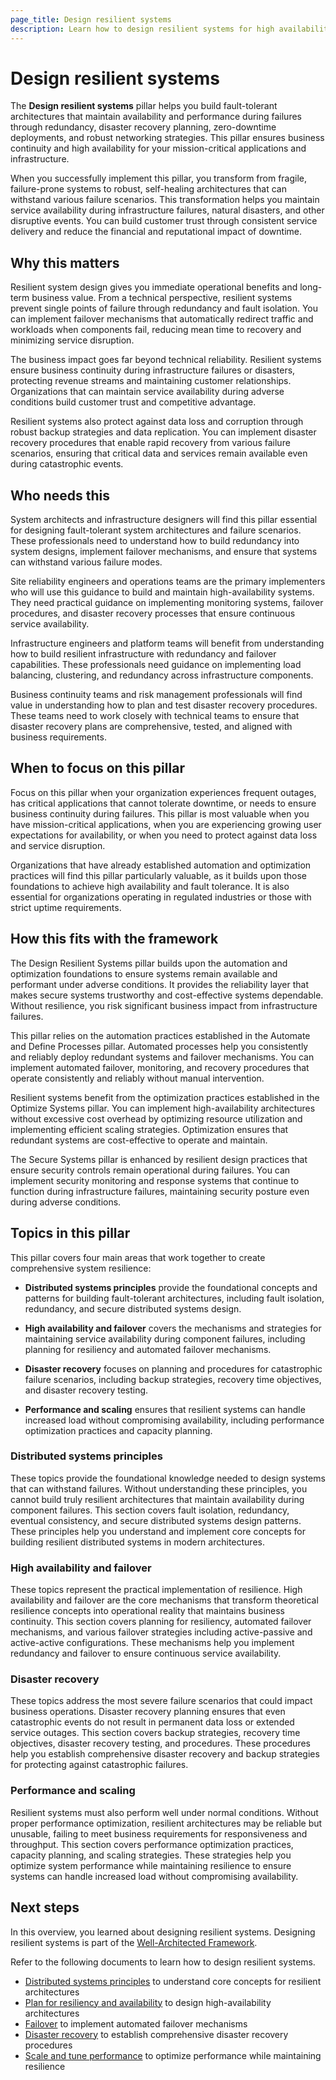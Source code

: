 ```yaml
---
page_title: Design resilient systems
description: Learn how to design resilient systems for high availability and fault tolerance.
---
```


# Design resilient systems

The **Design resilient systems** pillar helps you build fault-tolerant architectures that maintain availability and performance during failures through redundancy, disaster recovery planning, zero-downtime deployments, and robust networking strategies. This pillar ensures business continuity and high availability for your mission-critical applications and infrastructure.

When you successfully implement this pillar, you transform from fragile, failure-prone systems to robust, self-healing architectures that can withstand various failure scenarios. This transformation helps you maintain service availability during infrastructure failures, natural disasters, and other disruptive events. You can build customer trust through consistent service delivery and reduce the financial and reputational impact of downtime.

## Why this matters

Resilient system design gives you immediate operational benefits and long-term business value. From a technical perspective, resilient systems prevent single points of failure through redundancy and fault isolation. You can implement failover mechanisms that automatically redirect traffic and workloads when components fail, reducing mean time to recovery and minimizing service disruption.

The business impact goes far beyond technical reliability. Resilient systems ensure business continuity during infrastructure failures or disasters, protecting revenue streams and maintaining customer relationships. Organizations that can maintain service availability during adverse conditions build customer trust and competitive advantage.

Resilient systems also protect against data loss and corruption through robust backup strategies and data replication. You can implement disaster recovery procedures that enable rapid recovery from various failure scenarios, ensuring that critical data and services remain available even during catastrophic events.

## Who needs this

System architects and infrastructure designers will find this pillar essential for designing fault-tolerant system architectures and failure scenarios. These professionals need to understand how to build redundancy into system designs, implement failover mechanisms, and ensure that systems can withstand various failure modes.

Site reliability engineers and operations teams are the primary implementers who will use this guidance to build and maintain high-availability systems. They need practical guidance on implementing monitoring systems, failover procedures, and disaster recovery processes that ensure continuous service availability.

Infrastructure engineers and platform teams will benefit from understanding how to build resilient infrastructure with redundancy and failover capabilities. These professionals need guidance on implementing load balancing, clustering, and redundancy across infrastructure components.

Business continuity teams and risk management professionals will find value in understanding how to plan and test disaster recovery procedures. These teams need to work closely with technical teams to ensure that disaster recovery plans are comprehensive, tested, and aligned with business requirements.

## When to focus on this pillar

Focus on this pillar when your organization experiences frequent outages, has critical applications that cannot tolerate downtime, or needs to ensure business continuity during failures. This pillar is most valuable when you have mission-critical applications, when you are experiencing growing user expectations for availability, or when you need to protect against data loss and service disruption.

Organizations that have already established automation and optimization practices will find this pillar particularly valuable, as it builds upon those foundations to achieve high availability and fault tolerance. It is also essential for organizations operating in regulated industries or those with strict uptime requirements.

## How this fits with the framework

The Design Resilient Systems pillar builds upon the automation and optimization foundations to ensure systems remain available and performant under adverse conditions. It provides the reliability layer that makes secure systems trustworthy and cost-effective systems dependable. Without resilience, you risk significant business impact from infrastructure failures.

This pillar relies on the automation practices established in the Automate and Define Processes pillar. Automated processes help you consistently and reliably deploy redundant systems and failover mechanisms. You can implement automated failover, monitoring, and recovery procedures that operate consistently and reliably without manual intervention.

Resilient systems benefit from the optimization practices established in the Optimize Systems pillar. You can implement high-availability architectures without excessive cost overhead by optimizing resource utilization and implementing efficient scaling strategies. Optimization ensures that redundant systems are cost-effective to operate and maintain.

The Secure Systems pillar is enhanced by resilient design practices that ensure security controls remain operational during failures. You can implement security monitoring and response systems that continue to function during infrastructure failures, maintaining security posture even during adverse conditions.

## Topics in this pillar

This pillar covers four main areas that work together to create comprehensive system resilience:

- **Distributed systems principles** provide the foundational concepts and patterns for building fault-tolerant architectures, including fault isolation, redundancy, and secure distributed systems design.

- **High availability and failover** covers the mechanisms and strategies for maintaining service availability during component failures, including planning for resiliency and automated failover mechanisms.

- **Disaster recovery** focuses on planning and procedures for catastrophic failure scenarios, including backup strategies, recovery time objectives, and disaster recovery testing.

- **Performance and scaling** ensures that resilient systems can handle increased load without compromising availability, including performance optimization practices and capacity planning.

### Distributed systems principles

These topics provide the foundational knowledge needed to design systems that can withstand failures. Without understanding these principles, you cannot build truly resilient architectures that maintain availability during component failures. This section covers fault isolation, redundancy, eventual consistency, and secure distributed systems design patterns. These principles help you understand and implement core concepts for building resilient distributed systems in modern architectures.

### High availability and failover

These topics represent the practical implementation of resilience. High availability and failover are the core mechanisms that transform theoretical resilience concepts into operational reality that maintains business continuity. This section covers planning for resiliency, automated failover mechanisms, and various failover strategies including active-passive and active-active configurations. These mechanisms help you implement redundancy and failover to ensure continuous service availability.

### Disaster recovery

These topics address the most severe failure scenarios that could impact business operations. Disaster recovery planning ensures that even catastrophic events do not result in permanent data loss or extended service outages. This section covers backup strategies, recovery time objectives, disaster recovery testing, and procedures. These procedures help you establish comprehensive disaster recovery and backup strategies for protecting against catastrophic failures.

### Performance and scaling

Resilient systems must also perform well under normal conditions. Without proper performance optimization, resilient architectures may be reliable but unusable, failing to meet business requirements for responsiveness and throughput. This section covers performance optimization practices, capacity planning, and scaling strategies. These strategies help you optimize system performance while maintaining resilience to ensure systems can handle increased load without compromising availability.

## Next steps

In this overview, you learned about designing resilient systems. Designing resilient systems is part of the [Well-Architected Framework](/well-architected-framework).

Refer to the following documents to learn how to design resilient systems.

- [Distributed systems principles](/well-architected-framework/design-resilient-systems/distributed-systems-principles) to understand core concepts for resilient architectures
- [Plan for resiliency and availability](/well-architected-framework/design-resilient-systems/plan-for-resiliency-and-availability) to design high-availability architectures
- [Failover](/well-architected-framework/design-resilient-systems/failover) to implement automated failover mechanisms
- [Disaster recovery](/well-architected-framework/design-resilient-systems/disaster-recovery) to establish comprehensive disaster recovery procedures
- [Scale and tune performance](/well-architected-framework/design-resilient-systems/scale-and-tune-performance) to optimize performance while maintaining resilience
